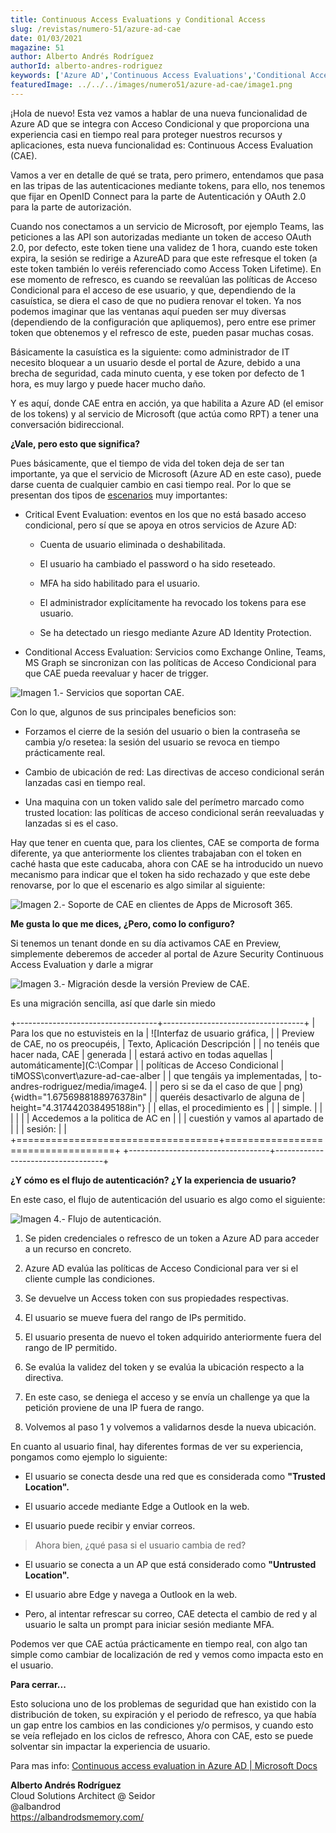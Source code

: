```yaml
---
title: Continuous Access Evaluations y Conditional Access
slug: /revistas/numero-51/azure-ad-cae
date: 01/03/2021
magazine: 51
author: Alberto Andrés Rodríguez
authorId: alberto-andres-rodriguez
keywords: ['Azure AD','Continuous Access Evaluations','Conditional Access']
featuredImage: ../../../images/numero51/azure-ad-cae/image1.png
---
```



¡Hola de nuevo! Esta vez vamos a hablar de una nueva funcionalidad de
Azure AD que se integra con Acceso Condicional y que proporciona una
experiencia casi en tiempo real para proteger nuestros recursos y
aplicaciones, esta nueva funcionalidad es: Continuous Access Evaluation
(CAE).

Vamos a ver en detalle de qué se trata, pero primero, entendamos que
pasa en las tripas de las autenticaciones mediante tokens, para ello,
nos tenemos que fijar en OpenID Connect para la parte de Autenticación y
OAuth 2.0 para la parte de autorización.

Cuando nos conectamos a un servicio de Microsoft, por ejemplo Teams, las
peticiones a las API son autorizadas mediante un token de acceso OAuth
2.0, por defecto, este token tiene una validez de 1 hora, cuando este
token expira, la sesión se redirige a AzureAD para que este refresque el
token (a este token también lo veréis referenciado como Access Token
Lifetime). En ese momento de refresco, es cuando se reevalúan las
políticas de Acceso Condicional para el acceso de ese usuario, y que,
dependiendo de la casuística, se diera el caso de que no pudiera renovar
el token. Ya nos podemos imaginar que las ventanas aquí pueden ser muy
diversas (dependiendo de la configuración que apliquemos), pero entre
ese primer token que obtenemos y el refresco de este, pueden pasar
muchas cosas.

Básicamente la casuística es la siguiente: como administrador de IT
necesito bloquear a un usuario desde el portal de Azure, debido a una
brecha de seguridad, cada minuto cuenta, y ese token por defecto de 1
hora, es muy largo y puede hacer mucho daño.

Y es aquí, donde CAE entra en acción, ya que habilita a Azure AD (el
emisor de los tokens) y al servicio de Microsoft (que actúa como RPT) a
tener una conversación bidireccional.

**¿Vale, pero esto que significa?**

Pues básicamente, que el tiempo de vida del token deja de ser tan
importante, ya que el servicio de Microsoft (Azure AD en este caso),
puede darse cuenta de cualquier cambio en casi tiempo real. Por lo que
se presentan dos tipos de
[escenarios](https://docs.microsoft.com/en-us/azure/active-directory/conditional-access/concept-continuous-access-evaluation#scenarios)
muy importantes:

-   Critical Event Evaluation: eventos en los que no está basado acceso
    condicional, pero sí que se apoya en otros servicios de Azure AD:

    -   Cuenta de usuario eliminada o deshabilitada.

    -   El usuario ha cambiado el password o ha sido reseteado.

    -   MFA ha sido habilitado para el usuario.

    -   El administrador explícitamente ha revocado los tokens para ese
        usuario.

    -   Se ha detectado un riesgo mediante Azure AD Identity Protection.

-   Conditional Access Evaluation: Servicios como Exchange Online,
    Teams, MS Graph se sincronizan con las políticas de Acceso
    Condicional para que CAE pueda reevaluar y hacer de trigger.

![Imagen 1.- Servicios que soportan CAE.](../../../images/numero51/azure-ad-cae/image1.png)

Con lo que, algunos de sus principales beneficios son:

-   Forzamos el cierre de la sesión del usuario o bien la contraseña se
    cambia y/o resetea: la sesión del usuario se revoca en tiempo
    prácticamente real.

-   Cambio de ubicación de red: Las directivas de acceso condicional
    serán lanzadas casi en tiempo real.

-   Una maquina con un token valido sale del perímetro marcado como
    trusted location: las políticas de acceso condicional serán
    reevaluadas y lanzadas si es el caso.

Hay que tener en cuenta que, para los clientes, CAE se comporta de forma
diferente, ya que anteriormente los clientes trabajaban con el token en
caché hasta que este caducaba, ahora con CAE se ha introducido un nuevo
mecanismo para indicar que el token ha sido rechazado y que este debe
renovarse, por lo que el escenario es algo similar al siguiente:

![Imagen 2.- Soporte de CAE en clientes de Apps de Microsoft 365.](../../../images/numero51/azure-ad-cae/image2.png)


**Me gusta lo que me dices, ¿Pero, como lo configuro?**

Si tenemos un tenant donde en su día activamos CAE en Preview,
simplemente deberemos de acceder al portal de Azure Security Continuous
Access Evaluation y darle a migrar

![Imagen 3.- Migración desde la versión Preview de CAE.](../../../images/numero51/azure-ad-cae/image3.png)


Es una migración sencilla, así que darle sin miedo

+-----------------------------------+-----------------------------------+
| Para los que no estuvisteis en la | ![Interfaz de usuario gráfica,    |
| Preview de CAE, no os preocupéis, | Texto, Aplicación Descripción     |
| no tenéis que hacer nada, CAE     | generada                          |
| estará activo en todas aquellas   | automáticamente](C:\Compar        |
| políticas de Acceso Condicional   | tiMOSS\convert\azure-ad-cae-alber |
| que tengáis ya implementadas,     | to-andres-rodriguez/media/image4. |
| pero si se da el caso de que      | png){width="1.6756988188976378in" |
| queréis desactivarlo de alguna de | height="4.317442038495188in"}     |
| ellas, el procedimiento es        |                                   |
| simple.                           |                                   |
|                                   |                                   |
| Accedemos a la politica de AC en  |                                   |
| cuestión y vamos al apartado de   |                                   |
| sesión:                           |                                   |
+===================================+===================================+
+-----------------------------------+-----------------------------------+

**¿Y cómo es el flujo de autenticación? ¿Y la experiencia de usuario?**

En este caso, el flujo de autenticación del usuario es algo como el
siguiente:

![Imagen 4.- Flujo de autenticación.](../../../images/numero51/azure-ad-cae/image5.jpeg)


1.  Se piden credenciales o refresco de un token a Azure AD para acceder
    a un recurso en concreto.

2.  Azure AD evalúa las políticas de Acceso Condicional para ver si el
    cliente cumple las condiciones.

3.  Se devuelve un Access token con sus propiedades respectivas.

4.  El usuario se mueve fuera del rango de IPs permitido.

5.  El usuario presenta de nuevo el token adquirido anteriormente fuera
    del rango de IP permitido.

6.  Se evalúa la validez del token y se evalúa la ubicación respecto a
    la directiva.

7.  En este caso, se deniega el acceso y se envía un challenge ya que la
    petición proviene de una IP fuera de rango.

8.  Volvemos al paso 1 y volvemos a validarnos desde la nueva ubicación.

En cuanto al usuario final, hay diferentes formas de ver su experiencia,
pongamos como ejemplo lo siguiente:

-   El usuario se conecta desde una red que es considerada como
    **"Trusted Location".**

-   El usuario accede mediante Edge a Outlook en la web.

-   El usuario puede recibir y enviar correos.

> Ahora bien, ¿qué pasa si el usuario cambia de red?

-   El usuario se conecta a un AP que está considerado como **"Untrusted
    Location".**

-   El usuario abre Edge y navega a Outlook en la web.

-   Pero, al intentar refrescar su correo, CAE detecta el cambio de red
    y al usuario le salta un prompt para iniciar sesión mediante MFA.

Podemos ver que CAE actúa prácticamente en tiempo real, con algo tan
simple como cambiar de localización de red y vemos como impacta esto en
el usuario.

**Para cerrar...**

Esto soluciona uno de los problemas de seguridad que han existido con la
distribución de token, su expiración y el periodo de refresco, ya que
había un gap entre los cambios en las condiciones y/o permisos, y cuando
esto se veía reflejado en los ciclos de refresco, Ahora con CAE, esto se
puede solventar sin impactar la experiencia de usuario.

Para mas info: [Continuous access evaluation in Azure AD | Microsoft
Docs](https://docs.microsoft.com/en-us/azure/active-directory/conditional-access/concept-continuous-access-evaluation)

**Alberto Andrés Rodríguez** <br />
Cloud Solutions Architect @ Seidor  <br />
@albandrod <br />
https://albandrodsmemory.com/